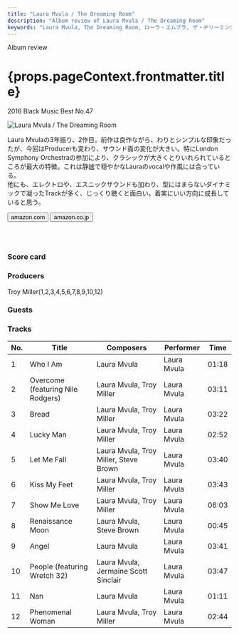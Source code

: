 ```yaml
---
title: "Laura Mvula / The Dreaming Room"
description: "Album review of Laura Mvula / The Dreaming Room"
keywords: "Laura Mvula, The Dreaming Room, ローラ・エムブラ, ザ・ヂリーミング・ルーム"
---
```





<p className="largeP">Album review</p>
<h1 className="h1--no--margin">{props.pageContext.frontmatter.title}</h1>
<p className="largeP">
  <Link to="/best50/2016/">2016 Black Music Best No.47</Link>
</p>

<Row  className="image-card-group">
	<Column colMd={"3"} colLg={"4"} noGutterMdLeft="">
       <ImageCard>

![Laura Mvula / The Dreaming Room](../../images/cd/lauramvula2L.jpg)

</ImageCard>
	</Column>
	<Column colMd={"4"} colLg={"8"} noGutterMdLeft="">
	<p>
	Laura Mvulaの3年振り、2作目。前作は良作ながら、わりとシンプルな印象だったが、今回はProducerも変わり、サウンド面の変化が大きい。特にLondon Symphony Orchestraの参加により、クラシックが大きくとりいれられているところが最大の特徴。これは静謐で穏やかなLauraのvocalや作風には合っている。
	<br/>他にも、エレクトロや、エスニックサウンドも加わり、型にはまらないダイナミックで凝ったTrackが多く、じっくり聴くと面白い。着実にいい方向に成長していると思う。
	</p>
	<div>
	  <Button className="button-right-mergin"  href="https://amzn.to/2Zr0PYb" kind="primary" size="small" renderIcon={ArrowUpRight24}>
      amazon.com
    </Button>
    <Button className="button-right-mergin"  href="https://amzn.to/3jXPXsC" kind="secondary" size="small" renderIcon={ArrowUpRight24}>
      amazon.co.jp
    </Button>
	</div>
	<a href="https://geo.music.apple.com/us/album/the-dreaming-room/1078304526?mt=1&app=music&ls=1&at=11lcug" style="display:inline-block;overflow:hidden;background:url(https://linkmaker.itunes.apple.com/ja-jp/lockup.svg?releaseDate=2016-06-17&kind=album&bubble=apple_music&style=mono-black) no-repeat;width:180px;height:45px;"></a>
	</Column>
</Row>
<Row >
	<Column colMd={"4"} colLg={"4"} noGutterMdLeft="">
<div>
  <h3>Score card</h3>
	<SliderJS1 value="5" />
  <SliderJS2 value="3" />
	<SliderJS3 value="1" />
  <SliderJS4 value="9" />
</div>
</Column>
<Column colMd={"8"} colLg={"8"} noGutterMdLeft="">
<div>
<h3>Producers</h3>
<p>
	Troy Miller(1,2,3,4,5,6,7,8,9,10,12)
</p>
<h3>Guests</h3>
<p>
</p>
</div>
</Column>
</Row>

<h3>Tracks</h3>

| No. | Title                             | Composers                             | Performer   | Time  |
| --- | --------------------------------- | ------------------------------------- | ----------- | ----- |
| 1   | Who I Am                          | Laura Mvula                           | Laura Mvula | 01:18 |
| 2   | Overcome (featuring Nile Rodgers) | Laura Mvula, Troy Miller              | Laura Mvula | 03:11 |
| 3   | Bread                             | Laura Mvula, Troy Miller              | Laura Mvula | 03:22 |
| 4   | Lucky Man                         | Laura Mvula, Troy Miller              | Laura Mvula | 02:52 |
| 5   | Let Me Fall                       | Laura Mvula, Troy Miller, Steve Brown | Laura Mvula | 03:40 |
| 6   | Kiss My Feet                      | Laura Mvula, Troy Miller              | Laura Mvula | 03:43 |
| 7   | Show Me Love                      | Laura Mvula, Troy Miller              | Laura Mvula | 06:03 |
| 8   | Renaissance Moon                  | Laura Mvula, Steve Brown              | Laura Mvula | 00:45 |
| 9   | Angel                             | Laura Mvula                           | Laura Mvula | 03:41 |
| 10  | People (featuring Wretch 32)      | Laura Mvula, Jermaine Scott Sinclair  | Laura Mvula | 03:47 |
| 11  | Nan                               | Laura Mvula                           | Laura Mvula | 01:11 |
| 12  | Phenomenal Woman                  | Laura Mvula, Troy Miller              | Laura Mvula | 02:44 |
